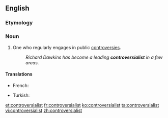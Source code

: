 ==English==

===Etymology===
{{suffix|controversial|ist|lang=en}}

===Noun===
{{en-noun}}

# One who regularly engages in public [[controversies]].
#: ''Richard Dawkins has become a leading '''controversialist''' in a few areas.''

====Translations====
{{trans-top|one who regularly engages in public controversies}}
* French: {{t+|fr|controversiste}}
{{trans-mid}}
* Turkish: {{t+|tr|tartışmacı}}
{{trans-bottom}}

[[et:controversialist]]
[[fr:controversialist]]
[[ko:controversialist]]
[[ta:controversialist]]
[[vi:controversialist]]
[[zh:controversialist]]
